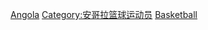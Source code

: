 [[Category:各國奧運籃球運動員|Angola]]
[[Category:安哥拉篮球运动员|Category:安哥拉篮球运动员]]
[[Category:安哥拉夏季奥运运动员|Basketball]]